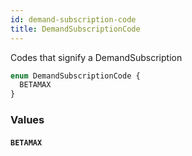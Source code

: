 ```yaml
---
id: demand-subscription-code
title: DemandSubscriptionCode
---
```



Codes that signify a DemandSubscription


```graphql
enum DemandSubscriptionCode {
  BETAMAX
}
```


### Values

#### `BETAMAX` 






